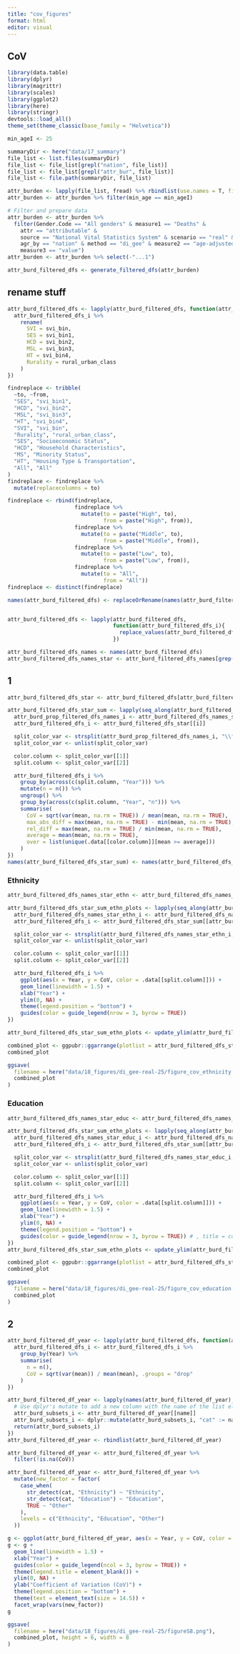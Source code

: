 ```yaml
---
title: "cov_figures"
format: html
editor: visual
---
```


## CoV

```r
library(data.table)
library(dplyr)
library(magrittr)
library(scales)
library(ggplot2)
library(here)
library(stringr)
devtools::load_all()
theme_set(theme_classic(base_family = "Helvetica"))
```

```r
min_ageI <- 25
```

```r
summaryDir <- here("data/17_summary")
file_list <- list.files(summaryDir)
file_list <- file_list[grepl("nation", file_list)]
file_list <- file_list[grepl("attr_bur", file_list)]
file_list <- file.path(summaryDir, file_list)

attr_burden <- lapply(file_list, fread) %>% rbindlist(use.names = T, fill = TRUE)
attr_burden <- attr_burden %>% filter(min_age == min_ageI)
```

```r
# Filter and prepare data
attr_burden <- attr_burden %>%
  filter(Gender.Code == "All genders" & measure1 == "Deaths" &
    attr == "attributable" &
    source == "National Vital Statistics System" & scenario == "real" &
    agr_by == "nation" & method == "di_gee" & measure2 == "age-adjusted rate per 100,000" & min_age == 25 &
    measure3 == "value")
attr_burden <- attr_burden %>% select(-"...1")
```

```r
attr_burd_filtered_dfs <- generate_filtered_dfs(attr_burden)
```

## rename stuff

```r
attr_burd_filtered_dfs <- lapply(attr_burd_filtered_dfs, function(attr_burd_filtered_dfs_i) {
  attr_burd_filtered_dfs_i %>%
    rename(
      SVI = svi_bin,
      SES = svi_bin1,
      HCD = svi_bin2,
      MSL = svi_bin3,
      HT = svi_bin4,
      Rurality = rural_urban_class
    )
})
```

```r
findreplace <- tribble(
  ~to, ~from,
  "SES", "svi_bin1",
  "HCD", "svi_bin2",
  "MSL", "svi_bin3",
  "HT", "svi_bin4",
  "SVI", "svi_bin",
  "Rurality", "rural_urban_class",
  "SES", "Socioeconomic Status",
  "HCD", "Household Characteristics",
  "MS", "Minority Status",
  "HT", "Housing Type & Transportation",
  "All", "All"
)
findreplace <- findreplace %>%
  mutate(replacecolumns = to)

findreplace <- rbind(findreplace,
                     findreplace %>%
                       mutate(to = paste("High", to),
                              from = paste("High", from)),
                     findreplace %>%
                       mutate(to = paste("Middle", to),
                              from = paste("Middle", from)),
                     findreplace %>%
                       mutate(to = paste("Low", to),
                              from = paste("Low", from)),
                     findreplace %>%
                       mutate(to = "All",
                              from = "All"))
findreplace <- distinct(findreplace)

names(attr_burd_filtered_dfs) <- replaceOrRename(names(attr_burd_filtered_dfs), findreplace)


attr_burd_filtered_dfs <- lapply(attr_burd_filtered_dfs,
                                 function(attr_burd_filtered_dfs_i){
                                   replace_values(attr_burd_filtered_dfs_i, findreplace = findreplace)
                                 })
```

```r
attr_burd_filtered_dfs_names <- names(attr_burd_filtered_dfs)
attr_burd_filtered_dfs_names_star <- attr_burd_filtered_dfs_names[grep("\\*", attr_burd_filtered_dfs_names)]
```

## 1

```r
attr_burd_filtered_dfs_star <- attr_burd_filtered_dfs[attr_burd_filtered_dfs_names_star]
```

```r
attr_burd_filtered_dfs_star_sum <- lapply(seq_along(attr_burd_filtered_dfs_names_star), function(i) {
  attr_burd_prop_filtered_dfs_names_i <- attr_burd_filtered_dfs_names_star[i]
  attr_burd_filtered_dfs_i <- attr_burd_filtered_dfs_star[[i]]

  split_color_var <- strsplit(attr_burd_prop_filtered_dfs_names_i, "\\*")
  split_color_var <- unlist(split_color_var)

  color.column <- split_color_var[[1]]
  split.column <- split_color_var[[2]]

  attr_burd_filtered_dfs_i %>%
    group_by(across(c(split.column, "Year"))) %>%
    mutate(n = n()) %>%
    ungroup() %>%
    group_by(across(c(split.column, "Year", "n"))) %>%
    summarise(
      CoV = sqrt(var(mean, na.rm = TRUE)) / mean(mean, na.rm = TRUE),
      max_abs_diff = max(mean, na.rm = TRUE) - min(mean, na.rm = TRUE),
      rel_diff = max(mean, na.rm = TRUE) / min(mean, na.rm = TRUE),
      average = mean(mean, na.rm = TRUE),
      over = list(unique(.data[[color.column]][mean >= average]))
    )
})
names(attr_burd_filtered_dfs_star_sum) <- names(attr_burd_filtered_dfs_star)
```

### Ethnicity

```r
attr_burd_filtered_dfs_names_star_ethn <- attr_burd_filtered_dfs_names_star[grep("Ethnicity", names(attr_burd_filtered_dfs_star_sum))]

attr_burd_filtered_dfs_star_sum_ethn_plots <- lapply(seq_along(attr_burd_filtered_dfs_names_star_ethn), function(i) {
  attr_burd_filtered_dfs_names_star_ethn_i <- attr_burd_filtered_dfs_names_star_ethn[i]
  attr_burd_filtered_dfs_i <- attr_burd_filtered_dfs_star_sum[[attr_burd_filtered_dfs_names_star_ethn_i]]

  split_color_var <- strsplit(attr_burd_filtered_dfs_names_star_ethn_i, "\\*")
  split_color_var <- unlist(split_color_var)

  color.column <- split_color_var[[1]]
  split.column <- split_color_var[[2]]

  attr_burd_filtered_dfs_i %>%
    ggplot(aes(x = Year, y = CoV, color = .data[[split.column]])) +
    geom_line(linewidth = 1.5) +
    xlab("Year") +
    ylim(0, NA) +
    theme(legend.position = "bottom") +
    guides(color = guide_legend(nrow = 3, byrow = TRUE))
})

attr_burd_filtered_dfs_star_sum_ethn_plots <- update_ylim(attr_burd_filtered_dfs_star_sum_ethn_plots, column = "CoV")

combined_plot <- ggpubr::ggarrange(plotlist = attr_burd_filtered_dfs_star_sum_ethn_plots)
combined_plot
```

```r
ggsave(
  filename = here("data/18_figures/di_gee-real-25/figure_cov_ethnicity.png"),
  combined_plot
)
```

### Education

```r
attr_burd_filtered_dfs_names_star_educ <- attr_burd_filtered_dfs_names_star[grep("Education", names(attr_burd_filtered_dfs_star_sum))]

attr_burd_filtered_dfs_star_sum_ethn_plots <- lapply(seq_along(attr_burd_filtered_dfs_names_star_educ), function(i) {
  attr_burd_filtered_dfs_names_star_educ_i <- attr_burd_filtered_dfs_names_star_educ[i]
  attr_burd_filtered_dfs_i <- attr_burd_filtered_dfs_star_sum[[attr_burd_filtered_dfs_names_star_educ_i]]

  split_color_var <- strsplit(attr_burd_filtered_dfs_names_star_educ_i, "\\*")
  split_color_var <- unlist(split_color_var)

  color.column <- split_color_var[[1]]
  split.column <- split_color_var[[2]]

  attr_burd_filtered_dfs_i %>%
    ggplot(aes(x = Year, y = CoV, color = .data[[split.column]])) +
    geom_line(linewidth = 1.5) +
    xlab("Year") +
    ylim(0, NA) +
    theme(legend.position = "bottom") +
    guides(color = guide_legend(nrow = 3, byrow = TRUE)) # , title = color.column
})
attr_burd_filtered_dfs_star_sum_ethn_plots <- update_ylim(attr_burd_filtered_dfs_star_sum_ethn_plots, column = "CoV")

combined_plot <- ggpubr::ggarrange(plotlist = attr_burd_filtered_dfs_star_sum_ethn_plots)
combined_plot
```

```r
ggsave(
  filename = here("data/18_figures/di_gee-real-25/figure_cov_education.png"),
  combined_plot
)
```

## 2

```r
attr_burd_filtered_df_year <- lapply(attr_burd_filtered_dfs, function(attr_burd_filtered_dfs_i) {
  attr_burd_filtered_dfs_i <- attr_burd_filtered_dfs_i %>%
    group_by(Year) %>%
    summarise(
      n = n(),
      CoV = sqrt(var(mean)) / mean(mean), .groups = "drop"
    )
})
```

```r
attr_burd_filtered_df_year <- lapply(names(attr_burd_filtered_df_year), function(name) {
  # Use dplyr's mutate to add a new column with the name of the list element
  attr_burd_subsets_i <- attr_burd_filtered_df_year[[name]]
  attr_burd_subsets_i <- dplyr::mutate(attr_burd_subsets_i, "cat" := name)
  return(attr_burd_subsets_i)
})
attr_burd_filtered_df_year <- rbindlist(attr_burd_filtered_df_year)
```

```r
attr_burd_filtered_df_year <- attr_burd_filtered_df_year %>%
  filter(!is.na(CoV))
```

```r
attr_burd_filtered_df_year <- attr_burd_filtered_df_year %>%
  mutate(new_factor = factor(
    case_when(
      str_detect(cat, "Ethnicity") ~ "Ethnicity",
      str_detect(cat, "Education") ~ "Education",
      TRUE ~ "Other"
    ),
    levels = c("Ethnicity", "Education", "Other")
  ))
```

```r
g <- ggplot(attr_burd_filtered_df_year, aes(x = Year, y = CoV, color = cat))
g <- g +
  geom_line(linewidth = 1.5) +
  xlab("Year") +
  guides(color = guide_legend(ncol = 3, byrow = TRUE)) +
  theme(legend.title = element_blank()) +
  ylim(0, NA) +
  ylab("Coefficient of Variation (CoV)") +
  theme(legend.position = "bottom") +
  theme(text = element_text(size = 14.5)) +
  facet_wrap(vars(new_factor))
g
```

```r
ggsave(
  filename = here("data/18_figures/di_gee-real-25/figureS8.png"),
  combined_plot, height = 6, width = 8
)
```
